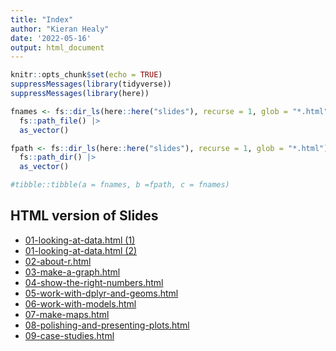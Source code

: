 ```yaml
---
title: "Index"
author: "Kieran Healy"
date: '2022-05-16'
output: html_document
---
```


```r
knitr::opts_chunk$set(echo = TRUE)
suppressMessages(library(tidyverse))
suppressMessages(library(here))
```

```r
fnames <- fs::dir_ls(here::here("slides"), recurse = 1, glob = "*.html") |> 
  fs::path_file() |> 
  as_vector()

fpath <- fs::dir_ls(here::here("slides"), recurse = 1, glob = "*.html") |> 
  fs::path_dir() |> 
  as_vector()

#tibble::tibble(a = fnames, b =fpath, c = fnames)


```

## HTML version of Slides

- [01-looking-at-data.html (1)](01-looking-at-data/01-looking-at-data-part1.html)
- [01-looking-at-data.html (2)](01-looking-at-data/01-looking-at-data-part2.html)
- [02-about-r.html](02-about-r/02-about-r.html)                       
- [03-make-a-graph.html](03-make-a-graph/03-make-a-graph.html)                  
- [04-show-the-right-numbers.html](04-show-the-right-numbers/04-show-the-right-numbers.html)        
- [05-work-with-dplyr-and-geoms.html](05-work-with-dplyr-and-geoms/05-work-with-dplyr-and-geoms.html)     
- [06-work-with-models.html](06-work-with-models/06-work-with-models.html)              
- [07-make-maps.html](07-make-maps/07-make-maps.html)                     
- [08-polishing-and-presenting-plots.html](08-polishing-and-presenting-plots/08-polishing-and-presenting-plots.html)
- [09-case-studies.html](09-case-studies/09-case-studies.html)                  
 

